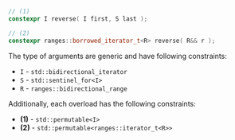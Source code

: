 ```cpp
// (1)
constexpr I reverse( I first, S last );

// (2)
constexpr ranges::borrowed_iterator_t<R> reverse( R&& r );
```

The type of arguments are generic and have following constraints:
- `I` - `std::bidirectional_iterator`
- `S` - `std::sentinel_for<I>`
- `R` - `ranges::bidirectional_range`

Additionally, each overload has the following constraints:
- **(1)** - `std::permutable<I>`
- **(2)** - `std::permutable<ranges::iterator_t<R>>`
